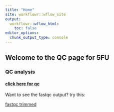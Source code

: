 ```yaml
---
title: "Home"
site: workflowr::wflow_site
output:
  workflowr::wflow_html:
    toc: false
editor_options:
  chunk_output_type: console
---
```


## Welcome to the QC page for 5FU

### QC analysis  
#### [click here for qc](https://reneeisnowhere.github.io/5FU_project/QC_seq_analysis.html)

Want to see the fastqc output?  try this:

[fastqc trimmed]()
